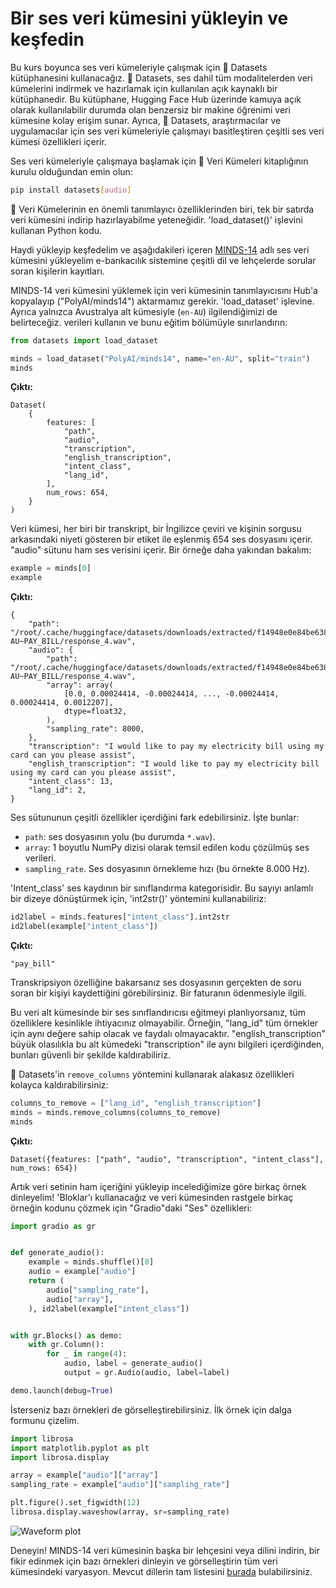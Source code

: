 # Bir ses veri kümesini yükleyin ve keşfedin

Bu kurs boyunca ses veri kümeleriyle çalışmak için 🤗 Datasets kütüphanesini kullanacağız. 🤗 Datasets, ses dahil tüm modalitelerden veri kümelerini indirmek ve hazırlamak için kullanılan açık kaynaklı bir kütüphanedir. Bu kütüphane, Hugging Face Hub üzerinde kamuya açık olarak kullanılabilir durumda olan benzersiz bir makine öğrenimi veri kümesine kolay erişim sunar. Ayrıca, 🤗 Datasets, araştırmacılar ve uygulamacılar için ses veri kümeleriyle çalışmayı basitleştiren çeşitli ses veri kümesi özellikleri içerir.

Ses veri kümeleriyle çalışmaya başlamak için 🤗 Veri Kümeleri kitaplığının kurulu olduğundan emin olun:

```bash
pip install datasets[audio]
```

🤗 Veri Kümelerinin en önemli tanımlayıcı özelliklerinden biri, tek bir satırda veri kümesini indirip hazırlayabilme yeteneğidir.
'load_dataset()' işlevini kullanan Python kodu.

Haydi yükleyip keşfedelim ve aşağıdakileri içeren [MINDS-14](https://huggingface.co/datasets/PolyAI/minds14) adlı ses veri kümesini yükleyelim
e-bankacılık sistemine çeşitli dil ve lehçelerde sorular soran kişilerin kayıtları.

MINDS-14 veri kümesini yüklemek için veri kümesinin tanımlayıcısını Hub'a kopyalayıp ("PolyAI/minds14") aktarmamız gerekir.
'load_dataset' işlevine. Ayrıca yalnızca Avustralya alt kümesiyle (`en-AU`) ilgilendiğimizi de belirteceğiz.
verileri kullanın ve bunu eğitim bölümüyle sınırlandırın:

```py
from datasets import load_dataset

minds = load_dataset("PolyAI/minds14", name="en-AU", split="train")
minds
```

**Çıktı:**
```out
Dataset(
    {
        features: [
            "path",
            "audio",
            "transcription",
            "english_transcription",
            "intent_class",
            "lang_id",
        ],
        num_rows: 654,
    }
)
```


Veri kümesi, her biri bir transkript, bir İngilizce çeviri ve kişinin sorgusu arkasındaki niyeti gösteren bir etiket ile eşlenmiş 654 ses dosyasını içerir. "audio" sütunu ham ses verisini içerir. Bir örneğe daha yakından bakalım:

```py
example = minds[0]
example
```

**Çıktı:**
```out
{
    "path": "/root/.cache/huggingface/datasets/downloads/extracted/f14948e0e84be638dd7943ac36518a4cf3324e8b7aa331c5ab11541518e9368c/en-AU~PAY_BILL/response_4.wav",
    "audio": {
        "path": "/root/.cache/huggingface/datasets/downloads/extracted/f14948e0e84be638dd7943ac36518a4cf3324e8b7aa331c5ab11541518e9368c/en-AU~PAY_BILL/response_4.wav",
        "array": array(
            [0.0, 0.00024414, -0.00024414, ..., -0.00024414, 0.00024414, 0.0012207],
            dtype=float32,
        ),
        "sampling_rate": 8000,
    },
    "transcription": "I would like to pay my electricity bill using my card can you please assist",
    "english_transcription": "I would like to pay my electricity bill using my card can you please assist",
    "intent_class": 13,
    "lang_id": 2,
}
```

Ses sütununun çeşitli özellikler içerdiğini fark edebilirsiniz. İşte bunlar:
* `path`: ses dosyasının yolu (bu durumda `*.wav`).
* `array`: 1 boyutlu NumPy dizisi olarak temsil edilen kodu çözülmüş ses verileri.
* `sampling_rate`. Ses dosyasının örnekleme hızı (bu örnekte 8.000 Hz).

'Intent_class' ses kaydının bir sınıflandırma kategorisidir. Bu sayıyı anlamlı bir dizeye dönüştürmek için,
'int2str()' yöntemini kullanabiliriz:

```py
id2label = minds.features["intent_class"].int2str
id2label(example["intent_class"])
```

**Çıktı:**
```out
"pay_bill"
```

Transkripsiyon özelliğine bakarsanız ses dosyasının gerçekten de soru soran bir kişiyi kaydettiğini görebilirsiniz.
Bir faturanın ödenmesiyle ilgili.

Bu veri alt kümesinde bir ses sınıflandırıcısı eğitmeyi planlıyorsanız, tüm özelliklere kesinlikle ihtiyacınız olmayabilir. Örneğin, "lang_id" tüm örnekler için aynı değere sahip olacak ve faydalı olmayacaktır. "english_transcription" büyük olasılıkla bu alt kümedeki "transcription" ile aynı bilgileri içerdiğinden, bunları güvenli bir şekilde kaldırabiliriz.

🤗 Datasets'in `remove_columns` yöntemini kullanarak alakasız özellikleri kolayca kaldırabilirsiniz:

```py
columns_to_remove = ["lang_id", "english_transcription"]
minds = minds.remove_columns(columns_to_remove)
minds
```

**Çıktı:**
```out
Dataset({features: ["path", "audio", "transcription", "intent_class"], num_rows: 654})
```

Artık veri setinin ham içeriğini yükleyip incelediğimize göre birkaç örnek dinleyelim! 'Bloklar'ı kullanacağız
ve veri kümesinden rastgele birkaç örneğin kodunu çözmek için "Gradio"daki "Ses" özellikleri:

```py
import gradio as gr


def generate_audio():
    example = minds.shuffle()[0]
    audio = example["audio"]
    return (
        audio["sampling_rate"],
        audio["array"],
    ), id2label(example["intent_class"])


with gr.Blocks() as demo:
    with gr.Column():
        for _ in range(4):
            audio, label = generate_audio()
            output = gr.Audio(audio, label=label)

demo.launch(debug=True)
```

İsterseniz bazı örnekleri de görselleştirebilirsiniz. İlk örnek için dalga formunu çizelim.

```py
import librosa
import matplotlib.pyplot as plt
import librosa.display

array = example["audio"]["array"]
sampling_rate = example["audio"]["sampling_rate"]

plt.figure().set_figwidth(12)
librosa.display.waveshow(array, sr=sampling_rate)
```

<div class="flex justify-center">
    <img src="https://huggingface.co/datasets/huggingface-course/audio-course-images/resolve/main/waveform_unit1.png" alt="Waveform plot">
</div>

Deneyin! MINDS-14 veri kümesinin başka bir lehçesini veya dilini indirin, bir fikir edinmek için bazı örnekleri dinleyin ve görselleştirin
tüm veri kümesindeki varyasyon. Mevcut dillerin tam listesini [burada](https://huggingface.co/datasets/PolyAI/minds14) bulabilirsiniz.